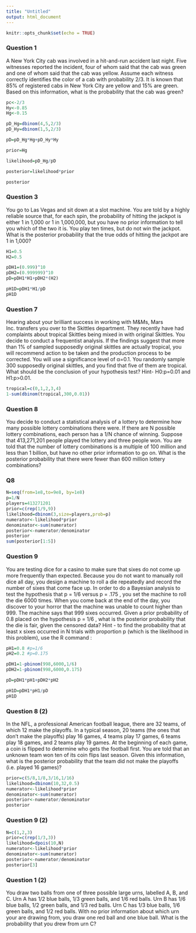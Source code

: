 ```yaml
---
title: "Untitled"
output: html_document
---
```


```r
knitr::opts_chunk$set(echo = TRUE)
```

### Question 1
A New York City cab was involved in a hit-and-run accident last night. Five witnesses reported the incident, four of whom said that the cab was green and one of whom said that the cab was yellow. Assume each witness correctly identifies the color of a cab with probability 2/3. It is known that 85% of registered cabs in New York City are yellow and 15% are green. Based on this information, what is the probability that the cab was green?

```r
pc<-2/3
Hy<-0.85
Hg<-0.15

pD_Hg=dbinom(4,5,2/3)
pD_Hy=dbinom(1,5,2/3)

pD=pD_Hg*Hg+pD_Hy*Hy

prior=Hg

likelihood=pD_Hg/pD

posterior=likelihood*prior

posterior
```
### Question 3
You go to Las Vegas and sit down at a slot machine. You are told by a highly reliable source that, for each spin, the probability of hitting the jackpot is either 1 in 1,000 or 1 in 1,000,000, but you have no prior information to tell you which of the two it is. You play ten times, but do not win the jackpot. What is the posterior probability that the true odds of hitting the jackpot are 1 in 1,000?

```r
H1=0.5
H2=0.5

pDH1=(0.999)^10
pDH2=(0.999999)^10
pD=pDH1*H1+pDH2*(H2)

pH1D=pDH1*H1/pD
pH1D
```
### Question 7
Hearing about your brilliant success in working with M&Ms, Mars Inc. transfers you over to the Skittles department. They recently have had complaints about tropical Skittles being mixed in with original Skittles. You decide to conduct a frequentist analysis. If the findings suggest that more than 1% of sampled supposedly original skittles are actually tropical, you will recommend action to be taken and the production process to be corrected. You will use a significance level of α=0.1. You randomly sample 300 supposedly original skittles, and you find that five of them are tropical. What should be the conclusion of your hypothesis test? Hint- H0:p=0.01 and H1:p>0.01.

```r
tropical=c(0,1,2,3,4)
1-sum(dbinom(tropical,300,0.01))
```
### Question 8  
You decide to conduct a statistical analysis of a lottery to determine how many possible lottery combinations there were. If there are N possible lottery combinations, each person has a 1/N chance of winning. Suppose that 413,271,201 people played the lottery and three people won. You are told that the number of lottery combinations is a multiple of 100 million and less than 1 billion, but have no other prior information to go on. What is the posterior probability that there were fewer than 600 million lottery combinations?

### Q8
```r
N=seq(from=1e8,to=9e8, by=1e8)
p=1/N
players=413271201
prior=c(rep(1/9,9))
likelihood=dbinom(3,size=players,prob=p)
numerator<-likelihood*prior
denominator<-sum(numerator)
posterior<-numerator/denominator
posterior
sum(posterior[1:5])
```
 
### Question 9
You are testing dice for a casino to make sure that sixes do not come up more frequently than expected. Because you do not want to manually roll dice all day, you design a machine to roll a die repeatedly and record the number of sixes that come face up. In order to do a Bayesian analysis to test the hypothesis that p = 1/6 versus p = .175 , you set the machine to roll the die 6000 times. When you come back at the end of the day, you discover to your horror that the machine was unable to count higher than 999. The machine says that 999 sixes occurred. Given a prior probability of 0.8 placed on the hypothesis p = 1/6 , what is the posterior probability that the die is fair, given the censored data? Hint - to find the probability that at least x sixes occurred in N trials with proportion p (which is the likelihood in this problem), use the R command :

```r
pH1=0.8 #p=1/6
pH2=0.2 #p=0.175

pDH1=1-pbinom(998,6000,1/6)
pDH2=1-pbinom(998,6000,0.175)

pD=pDH1*pH1+pDH2*pH2

pH1D=pDH1*pH1/pD
pH1D
```

### Question 8 (2)
In the NFL, a professional American football league, there are 32 teams, of which 12 make the playoffs. In a typical season, 20 teams (the ones that don’t make the playoffs) play 16 games, 4 teams play 17 games, 6 teams play 18 games, and 2 teams play 19 games. At the beginning of each game, a coin is flipped to determine who gets the football first. You are told that an unknown team won ten of its coin flips last season. Given this information, what is the posterior probability that the team did not make the playoffs (i.e. played 16 games)?

```r
prior=c(5/8,1/8,3/16,1/16)
likelihood=dbinom(10,32,0.5)
numerator<-likelihood*prior
denominator<-sum(numerator)
posterior<-numerator/denominator
posterior
```
### Question 9 (2)
```r
N=c(1,2,3)
prior=c(rep(1/3,3))
likelihood=dpois(10,N)
numerator<-likelihood*prior
denominator<-sum(numerator)
posterior<-numerator/denominator
posterior[3]
```

### Question 1 (2)
You draw two balls from one of three possible large urns, labelled A, B, and C. Urn A has 1/2 blue balls, 1/3 green balls, and 1/6 red balls. Urn B has 1/6 blue balls, 1/2 green balls, and 1/3 red balls. Urn C has 1/3 blue balls, 1/6 green balls, and 1/2 red balls. With no prior information about which urn your are drawing from, you draw one red ball and one blue ball. What is the probability that you drew from urn C?